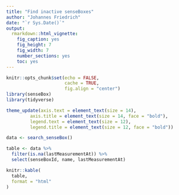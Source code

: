 ```yaml
---
title: "Find inactive senseBoxes"
author: "Johannes Friedrich"
date: "`r Sys.Date()`"
output: 
  rmarkdown::html_vignette:
    fig_caption: yes
    fig_height: 7
    fig_width: 7
    number_sections: yes
    toc: yes
---
```

```r
knitr::opts_chunk$set(echo = FALSE, 
                      cache = TRUE,
                      fig.align = "center")
library(senseBox)
library(tidyverse)

theme_update(axis.text = element_text(size = 14),
         axis.title = element_text(size = 14, face = "bold"),
         legend.text = element_text(size = 12),
         legend.title = element_text(size = 12, face = "bold"))
```

```r
data <- search_senseBox()
```

```r
table <- data %>% 
  filter(is.na(lastMeasurementAt)) %>% 
  select(senseBoxId, name, lastMeasurementAt)
```

```r
knitr::kable(
  table,
  format = "html"
)
```

